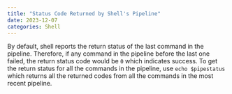 ```yaml
---
title: "Status Code Returned by Shell's Pipeline"
date: 2023-12-07
categories: Shell
---
```

By default, shell reports the return status of the last command in the pipeline. Therefore, if any command in the pipeline before the last one failed, the return status code would be `0` which indicates success. To get the return status for all the commands in the pipeline, use `echo $pipestatus` which returns all the returned codes from all the commands in the most recent pipeline.
